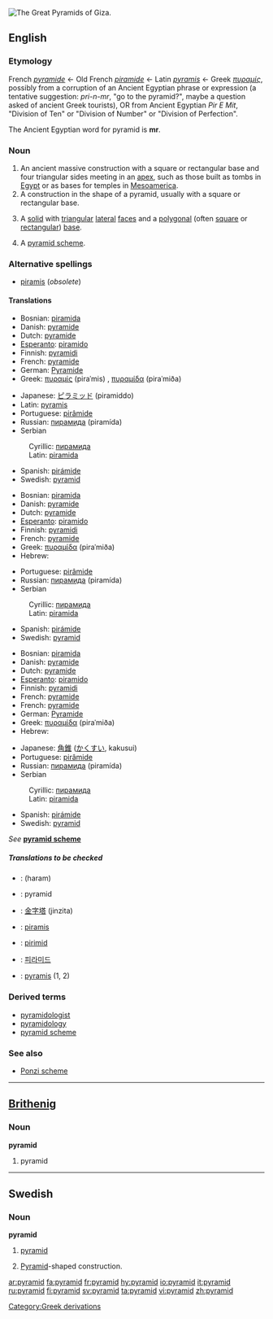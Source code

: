 [[Image:Pyramids of Egypt1.jpg|thumb|right|The Great Pyramids of Giza.]]
{{wikipedia}}
==English==

===Etymology===
{{rfc}}
French ''[[pyramide]]'' ← Old French ''[[piramide]]'' ← Latin ''[[pyramis]]'' ← Greek ''[[πυραμίς]]'', possibly from a corruption of an Ancient Egyptian phrase or expression (a tentative suggestion: ''pri-n-mr'', "go to the pyramid?", maybe a question asked of ancient Greek tourists), OR from Ancient Egyptian ''Pir E Mit'', "Division of Ten" or "Division of Number" or "Division of Perfection".

The Ancient Egyptian word for pyramid is '''mr'''.

===Noun===
{{en-noun}}
#An ancient massive construction with a square or rectangular base and four triangular sides meeting in an [[apex]], such as those built as tombs in [[Egypt]] or as bases for temples in [[Mesoamerica]].
#A construction in the shape of a pyramid, usually with a square or rectangular base.
#{{geometry}} A [[solid]] with [[triangular]] [[lateral]] [[face]]s and a [[polygonal]] (often [[square]] or [[rectangular]]) [[base]].
#A [[pyramid scheme]].
{{seeCites}}

===Alternative spellings===
*[[piramis]] (''obsolete'')

====Translations====
{{trans-top|ancient construction (1)}}
*Bosnian: [[piramida]] {{f}}
*Danish: [[pyramide]] {{c}}
*Dutch: [[pyramide]] {{f}}
*[[Esperanto]]: [[piramido]]
*Finnish: [[pyramidi]]
*French: [[pyramide]] {{f}}
*German: [[Pyramide]] {{f}}
*Greek: [[πυραμίς]] (piraˈmis) {{f}}, [[πυραμίδα]] (piraˈmiða) {{f}}
{{trans-mid}}
*Japanese: [[ピラミッド]] (piramiddo)
*Latin: [[pyramis]] {{f}}
*Portuguese: [[pirâmide]] {{f}}
*Russian: [[пирамида]] (piramída) {{f}}
*Serbian
:Cyrillic: [[пирамида]] {{f}}
:Latin: [[piramida]] {{f}}
*Spanish: [[pirámide]]
*Swedish: [[#Swedish|pyramid]] {{c}}
{{trans-bottom}}

{{trans-top|construction (2)}}
*Bosnian: [[piramida]] {{f}}
*Danish: [[pyramide]] {{c}}
*Dutch: [[pyramide]] {{f}}
*[[Esperanto]]: [[piramido]]
*Finnish: [[pyramidi]]
*French: [[pyramide]] {{f}}
*Greek: [[πυραμίδα]] (piraˈmiða) {{f}}
*Hebrew: {{he-translation|פירמידה|piramída}} {{f}}
{{trans-mid}}
*Portuguese: [[pirâmide]] {{f}}
*Russian: [[пирамида]] (piramída) {{f}}
*Serbian
:Cyrillic: [[пирамида]] {{f}}
:Latin: [[piramida]] {{f}}
*Spanish: [[pirámide]]
*Swedish: [[#Swedish|pyramid]] {{c}}
{{trans-bottom}}

{{trans-top|solid (3)}}
*Bosnian: [[piramida]] {{f}}
*Danish: [[pyramide]] {{c}}
*Dutch: [[pyramide]] {{f}}
*[[Esperanto]]: [[piramido]]
*Finnish: [[pyramidi]]
*French: [[pyramide]] {{f}}
*French: [[pyramide]] {{f}}
*German: [[Pyramide]] {{f}}
*Greek: [[πυραμίδα]] (piraˈmiða) {{f}}
*Hebrew: {{he-translation|פירמידה|piramída}} {{f}}
{{trans-mid}}
*Japanese: [[角錐]] ([[かくすい]], kakusui)
*Portuguese: [[pirâmide]] {{f}}
*Russian: [[пирамида]] (piramída) {{f}}
*Serbian
:Cyrillic: [[пирамида]] {{f}}
:Latin: [[piramida]] {{f}}
*Spanish: [[pirámide]]
*Swedish: [[pyramid#Swedish|pyramid]] {{c}}
{{trans-bottom}}

{{trans-top|pyramid scheme (4)}}
''See'' '''[[pyramid scheme]]'''
{{trans-mid}}
{{trans-bottom}}

=====Translations to be checked=====
<!--Remove this section once all of the translations below have been moved into the tables above.-->
{{checktrans}}
*{{ttbc|Arabic}}: {{ARchar|[[هرم]]}} (haram)
*{{ttbc|Brithenig}}: pyramid {{f}}
*{{ttbc|Chinese}}: [[金字塔]] (jinzita)
*{{ttbc|Hungarian}}: [[piramis]]
*{{ttbc|Irish}}: [[pirimid]]
*{{ttbc|Korean}}: [[피라미드]]
*{{ttbc|Latin}}: [[pyramis]] {{f}} (1, 2)

===Derived terms===
*[[pyramidologist]]
*[[pyramidology]]
*[[pyramid scheme]]

===See also===
*[[Ponzi scheme]]

----

==[[Brithenig]]==

===Noun===
'''pyramid'''
#pyramid<!--in which sense(s)?-->

[[Category:Greek derivations]]

----

==Swedish==

===Noun===
{{sv-noun-reg-r-c|2=pyramide}}
'''pyramid''' {{c}}


#{{sv-geometry}} [[#English|pyramid]]
#[[Pyramid]]-shaped construction.

[[ar:pyramid]]
[[fa:pyramid]]
[[fr:pyramid]]
[[hy:pyramid]]
[[io:pyramid]]
[[it:pyramid]]
[[ru:pyramid]]
[[fi:pyramid]]
[[sv:pyramid]]
[[ta:pyramid]]
[[vi:pyramid]]
[[zh:pyramid]]